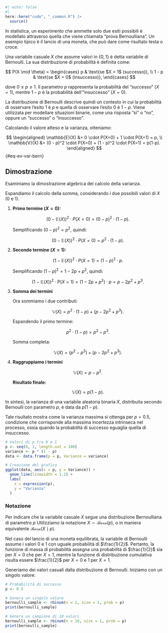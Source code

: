 ```r
#| echo: false
#| 
here::here("code", "_common.R") |> 
  source()
```

In statistica, un esperimento che ammette solo due esiti possibili è modellato attraverso quella che viene chiamata "prova Bernoulliana". Un esempio tipico è il lancio di una moneta, che può dare come risultato testa o croce.

::: {#def-}
Una variabile casuale $X$ che assume valori in $\{0, 1\}$ è detta variabile di Bernoulli. La sua distribuzione di probabilità è definita come:

$$
P(X \mid \theta) =
  \begin{cases}
    p     & \text{se $X = 1$ (successo)}, \\
    1 - p & \text{se $X = 0$ (insuccesso)},
  \end{cases}
$$

dove $0 \leq p \leq 1$. Il parametro $p$ rappresenta la probabilità del "successo" ($X = 1$), mentre $1 - p$ è la probabilità dell'"insuccesso" ($X = 0$).
:::

La distribuzione di Bernoulli descrive quindi un contesto in cui la probabilità di osservare l'esito 1 è $p$ e quella di osservare l'esito 0 è $1 - p$. Viene utilizzata per modellare situazioni binarie, come una risposta "sì" o "no", oppure un "successo" o "insuccesso".

Calcolando il valore atteso e la varianza, otteniamo:

$$
\begin{aligned}
\mathbb{E}(X) &= 0 \cdot P(X=0) + 1 \cdot P(X=1) = p, \\
\mathbb{V}(X) &= (0 - p)^2 \cdot P(X=0) + (1 - p)^2 \cdot P(X=1) = p(1-p).
\end{aligned}
$$ {#eq-ev-var-bern}

::: {.callout-note}
## Dimostrazione

Esaminiamo la dimostrazione algebrica del calcolo della varianza.

Espandiamo il calcolo della somma, considerando i due possibili valori di $X$ (0 e 1).

1. **Primo termine ($X = 0$):**

   $$
   (0 - \mathbb{E}(X))^2 \cdot P(X = 0) = (0 - p)^2 \cdot (1 - p).
   $$

   Semplificando $(0 - p)^2 = p^2$, quindi:

   $$
   (0 - \mathbb{E}(X))^2 \cdot P(X = 0) = p^2 \cdot (1 - p).
   $$

2. **Secondo termine ($X = 1$):**

   $$
   (1 - \mathbb{E}(X))^2 \cdot P(X = 1) = (1 - p)^2 \cdot p.
   $$

   Semplificando $(1 - p)^2 = 1 - 2p + p^2$, quindi:

   $$
   (1 - \mathbb{E}(X))^2 \cdot P(X = 1) = (1 - 2p + p^2) \cdot p = p - 2p^2 + p^3.
   $$

3. **Somma dei termini**

   Ora sommiamo i due contributi:

   $$
   \mathbb{V}(X) = p^2 \cdot (1 - p) + (p - 2p^2 + p^3).
   $$

   Espandendo il primo termine:

   $$
   p^2 \cdot (1 - p) = p^2 - p^3.
   $$

   Somma completa:

   $$
   \mathbb{V}(X) = (p^2 - p^3) + (p - 2p^2 + p^3).
   $$

4. **Raggruppiamo i termini**

   $$
   \mathbb{V}(X) = p - p^2.
   $$

   **Risultato finale:**

   $$
   \mathbb{V}(X) = p(1 - p).
   $$

In sintesi, la varianza di una variabile aleatoria binaria $X$, distribuita secondo Bernoulli con parametro $p$, è data da $p(1-p)$. 
:::

Tale risultato mostra come la varianza massima si ottenga per $p = 0.5$, condizione che corrisponde alla massima incertezza intrinseca nel processo, ossia quando la probabilità di successo eguaglia quella di insuccesso.

```r
# Valori di p tra 0 e 1
p <- seq(0, 1, length.out = 100)
variance <- p * (1 - p)
data <- data.frame(p = p, Variance = variance)

# Creazione del grafico
ggplot(data, aes(x = p, y = Variance)) +
  geom_line(linewidth = 1.2) +
  labs(
    x = expression(p),
    y = "Varianza"
  )
```

### Notazione

Per indicare che la variabile casuale $X$ segue una distribuzione Bernoulliana di parametro $p$ Utilizziamo la notazione $X \sim \mathcal{Bern}(p)$, o in maniera equivalente $\mathcal{Bern}(X \mid p)$.

::: {#exm-}
Nel caso del lancio di una moneta equilibrata, la variabile di Bernoulli assume i valori $0$ e $1$ con uguale probabilità di $\frac{1}{2}$. Pertanto, la funzione di massa di probabilità assegna una probabilità di $\frac{1}{2}$ sia per $X = 0$ che per $X = 1$, mentre la funzione di distribuzione cumulativa risulta essere $\frac{1}{2}$ per $X = 0$ e $1$ per $X = 1$.

Generiamo dei valori casuali dalla distribuzione di Bernoulli. Iniziamo con un singolo valore:

```r
# Probabilità di successo
p <- 0.5

# Genera un singolo valore
bernoulli_sample <- rbinom(n = 1, size = 1, prob = p)
print(bernoulli_sample)

# Genera un campione di 10 valori
bernoulli_sample <- rbinom(n = 10, size = 1, prob = p)
print(bernoulli_sample)
```
:::

